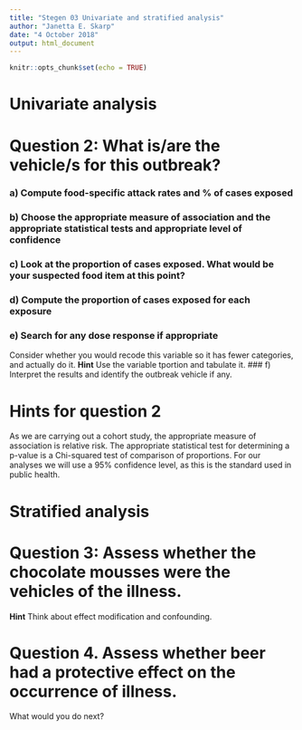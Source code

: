 ```yaml
---
title: "Stegen 03 Univariate and stratified analysis"
author: "Janetta E. Skarp"
date: "4 October 2018"
output: html_document
---
```


```r
knitr::opts_chunk$set(echo = TRUE)
```

# Univariate analysis

# Question 2:  What is/are the vehicle/s for this outbreak?
### a) Compute food-specific attack rates and % of cases exposed
### b) Choose the appropriate measure of association and the appropriate statistical tests and appropriate level of confidence 
### c) Look at the proportion of cases exposed. What would be your suspected food item at this point?
### d) Compute the proportion of cases exposed for each exposure
### e) Search for any dose response if appropriate
Consider whether you would recode this variable so it has fewer categories, and actually do it.
**Hint** Use the variable tportion and tabulate it. 
### f) Interpret the results and identify the outbreak vehicle if any.

# Hints for question 2
As we are carrying out a cohort study, the appropriate measure of association is relative risk. The appropriate statistical test for determining a p-value is a Chi-squared test of comparison of proportions. For our analyses we will use a 95% confidence level, as this is the standard used in public health.

# Stratified analysis

# Question 3:  Assess whether the chocolate mousses were the vehicles of the illness.
**Hint** Think about effect modification and confounding.

# Question 4. Assess whether beer had a protective effect on the occurrence of illness.

What would you do next?